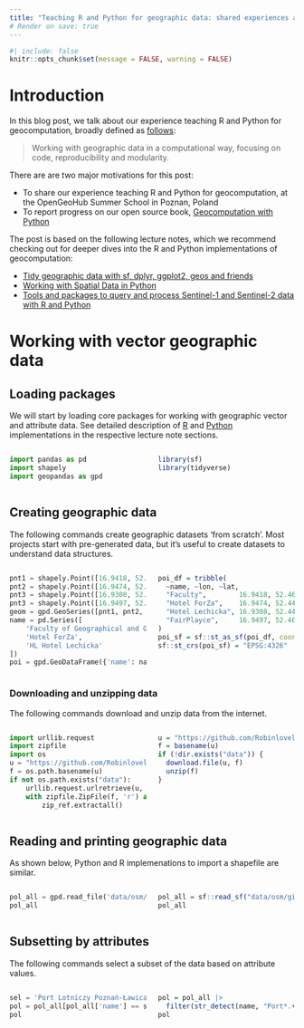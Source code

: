 ```yaml
---
title: "Teaching R and Python for geographic data: shared experiences and lessons learned"
# Render on save: true
---
```


```r
#| include: false
knitr::opts_chunk$set(message = FALSE, warning = FALSE)
```

# Introduction

In this blog post, we talk about our experience teaching R and Python for geocomputation, broadly defined as [follows](https://r.geocompx.org/intro#what-is-geocomputation):

> Working with geographic data in a computational way, focusing on code, reproducibility and modularity.

There are are two major motivations for this post:

- To share our experience teaching R and Python for geocomputation, at the OpenGeoHub Summer School in Poznan, Poland
- To report progress on our open source book, [Geocomputation with Python](https://py.geocompx.org/)

The post is based on the following lecture notes, which we recommend checking out for deeper dives into the R and Python implementations of geocomputation:

- [Tidy geographic data with sf, dplyr, ggplot2, geos and friends](https://ogh23.robinlovelace.net/tidy)
- [Working with Spatial Data in Python](https://geobgu.xyz/presentations/p_2023_ogh/)
- [Tools and packages to query and process Sentinel-1 and Sentinel-2 data with R and Python](https://github.com/loreabad6/ogh23)

# Working with vector geographic data

## Loading packages

We will start by loading core packages for working with geographic vector and attribute data.
See detailed description of [R](https://ogh23.robinlovelace.net/tidy#vector-data) and [Python](https://geobgu.xyz/presentations/p_2023_ogh/01-vector.html) implementations in the respective lecture note sections.


:::: columns

::: {.column width="50%"}

```python
import pandas as pd
import shapely
import geopandas as gpd
```

:::

::: {.column width="50%"}

```r
library(sf)
library(tidyverse)
```

:::

::::

## Creating geographic data

The following commands create geographic datasets 'from scratch'.
Most projects start with pre-generated data, but it's useful to create datasets to understand data structures.

:::: columns

::: {.column width="50%"}

```python
pnt1 = shapely.Point([16.9418, 52.4643])
pnt2 = shapely.Point([16.9474, 52.4436])
pnt3 = shapely.Point([16.9308, 52.4437])
pnt3 = shapely.Point([16.9497, 52.4604])
geom = gpd.GeoSeries([pnt1, pnt2, pnt3], crs=4326)
name = pd.Series([
    'Faculty of Geographical and Geological Sciences', 
    'Hotel ForZa', 
    'HL Hotel Lechicka'
])
poi = gpd.GeoDataFrame({'name': name, 'geometry': geom})
```

:::

::: {.column width="50%"}

```r
poi_df = tribble(
  ~name, ~lon, ~lat,
  "Faculty",        16.9418, 52.4643,
  "Hotel ForZa",    16.9474, 52.4436,
  "Hotel Lechicka", 16.9308, 52.4437,
  "FairPlayce",     16.9497, 52.4604
)
poi_sf = sf::st_as_sf(poi_df, coords = c("lon", "lat"))
sf::st_crs(poi_sf) = "EPSG:4326"
```

:::

::::

### Downloading and unzipping data

The following commands download and unzip data from the internet.

:::: columns

::: {.column width="50%"}

```python
import urllib.request
import zipfile
import os
u = "https://github.com/Robinlovelace/opengeohub2023/releases/download/data/data.zip"
f = os.path.basename(u)
if not os.path.exists("data"):
    urllib.request.urlretrieve(u, f)
    with zipfile.ZipFile(f, 'r') as zip_ref:
        zip_ref.extractall()
```

:::

::: {.column width="50%"}

```r
u = "https://github.com/Robinlovelace/opengeohub2023/releases/download/data/data.zip"
f = basename(u)
if (!dir.exists("data")) {
  download.file(u, f)
  unzip(f)
}
```

:::

::::

## Reading and printing geographic data

As shown below, Python and R implemenations to import a shapefile are similar.

:::: columns

::: {.column width="50%"}

```python
pol_all = gpd.read_file('data/osm/gis_osm_transport_a_free_1.shp')
pol_all
```

:::

::: {.column width="50%"}

```r
pol_all = sf::read_sf("data/osm/gis_osm_transport_a_free_1.shp")
pol_all
```

:::

::::

## Subsetting by attributes

The following commands select a subset of the data based on attribute values.

:::: columns

::: {.column width="50%"}

```python
sel = 'Port Lotniczy Poznań-Ławica im. Henryka Wieniawskiego'
pol = pol_all[pol_all['name'] == sel]
pol
```

:::

::: {.column width="50%"}

```r
pol = pol_all |>
  filter(str_detect(name, "Port*.+Poz"))
pol
```

:::

::::

